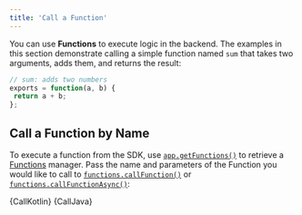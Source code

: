```yaml
---
title: 'Call a Function'
---
```


You can use **Functions** to execute logic in the backend. The examples
in this section demonstrate calling a simple function named `sum` that
takes two arguments, adds them, and returns the result:

```javascript
// sum: adds two numbers
exports = function(a, b) {
 return a + b;
};
```

## Call a Function by Name

To execute a function from the SDK, use
[`app.getFunctions()`](https://docs.mongodb.com/realm-sdks/java/latest/io/realm/mongodb/App.html#getFunctions-io.realm.mongodb.User-)
to retrieve a [Functions](https://docs.mongodb.com/realm-sdks/java/latest/io/realm/mongodb/functions/Functions.html)
manager. Pass the name and parameters of the Function you would like to
call to [`functions.callFunction()`](https://docs.mongodb.com/realm-sdks/java/latest/io/realm/mongodb/functions/Functions.html#callFunction-java.lang.String-java.util.List--)
or [`functions.callFunctionAsync()`](https://docs.mongodb.com/realm-sdks/java/latest/io/realm/mongodb/functions/Functions.html#callFunctionAsync-java.lang.String-java.util.List--io.realm.mongodb.App.Callback-):

<Tabs groupId="java-sdk-languages">
    <TabItem value="kotlin" label="Kotlin">
        <CodeBlock language="kotlin">{CallKotlin}</CodeBlock>
    </TabItem>
    <TabItem value="java" label="Java">
        <CodeBlock language="java">{CallJava}</CodeBlock>
    </TabItem>
</Tabs>
